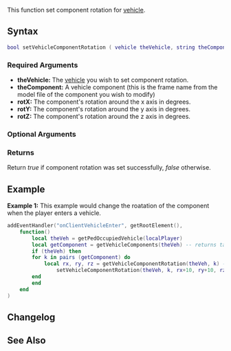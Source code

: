 
{{Client function}}
This function set component rotation for [[/vehicle.md|vehicle]].
{{Note|Before r6974 the component rotations went the wrong way (i.e. opposite to the vehicle rotations). This has been corrected, so you'll have to modify any scripts written before r6974 that use this function.}}
==Syntax== 
<syntaxhighlight lang="lua">
bool setVehicleComponentRotation ( vehicle theVehicle, string theComponent, float rotX, float rotY, float rotZ [, string base = "parent"] )
</syntaxhighlight>

===Required Arguments=== 
*'''theVehicle:''' The [[/vehicle.md|vehicle]] you wish to set component rotation.
*'''theComponent:''' A vehicle component (this is the frame name from the model file of the component you wish to modify) 
*'''rotX:''' The component's rotation around the x axis in degrees.
*'''rotY:''' The component's rotation around the y axis in degrees.
*'''rotZ:''' The component's rotation around the z axis in degrees.

===Optional Arguments=== 
{{New feature/item|3.0141|1.4.0|7013|
*'''base:''' A string representing what the supplied rotation is relative to. It can be one of the following values:
**'''parent:''' The rotation is relative to the parent component.
**'''root:''' The rotation is relative to the root component.
**'''world:''' The rotation is a world rotation.
}}

===Returns=== 
Return ''true'' if component rotation was set successfully, ''false'' otherwise.

==Example== 
'''Example 1:''' This example would change the roatation of the component when the player enters a vehicle.  
<syntaxhighlight lang="lua">
addEventHandler("onClientVehicleEnter", getRootElement(),
    function()
        local theVeh = getPedOccupiedVehicle(localPlayer)
        local getComponent = getVehicleComponents(theVeh) -- returns table with all the components of the vehicle
        if (theVeh) then
	    for k in pairs (getComponent) do
	        local rx, ry, rz = getVehicleComponentRotation(theVeh, k) --get the rotation of the component
                setVehicleComponentRotation(theVeh, k, rx+10, ry+10, rz+10) -- increases by 10 unit
	    end
        end
    end
)
</syntaxhighlight>

==Changelog==
{{ChangelogHeader}}
{{ChangelogItem|1.4.0-9.07013|Added '''base''' argument}}

==See Also==
{{Client_vehicle_functions}}